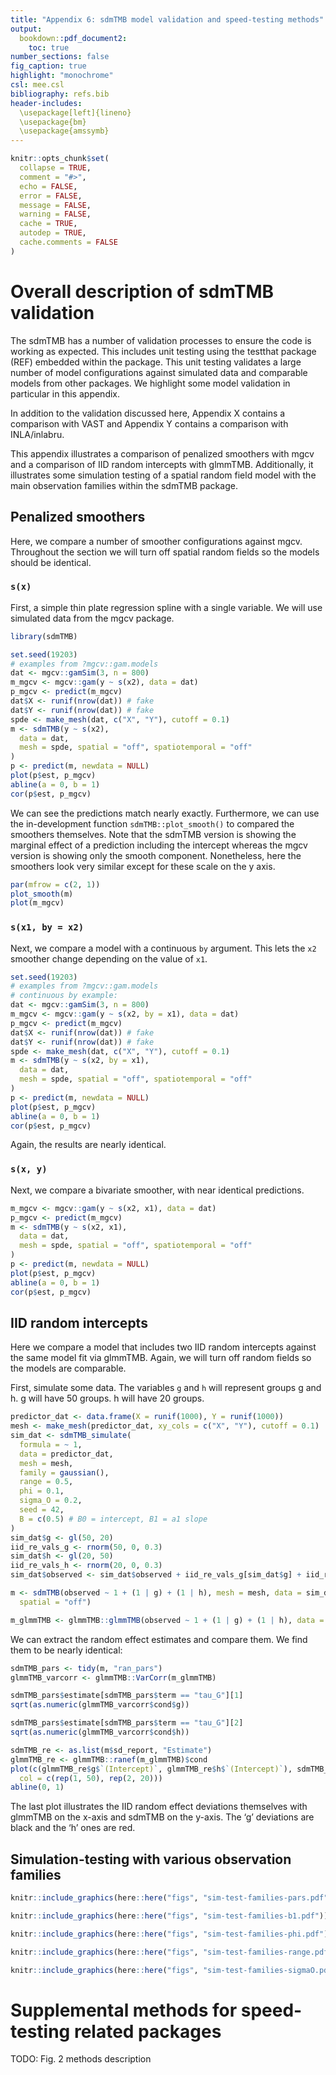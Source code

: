 ```yaml
---
title: "Appendix 6: sdmTMB model validation and speed-testing methods"
output:
  bookdown::pdf_document2:
    toc: true
number_sections: false
fig_caption: true
highlight: "monochrome"
csl: mee.csl
bibliography: refs.bib
header-includes:
  \usepackage[left]{lineno}
  \usepackage{bm}
  \usepackage{amssymb}
---
```


```r
knitr::opts_chunk$set(
  collapse = TRUE,
  comment = "#>",
  echo = FALSE,
  error = FALSE,
  message = FALSE,
  warning = FALSE,
  cache = TRUE,
  autodep = TRUE,
  cache.comments = FALSE
)
```

# Overall description of sdmTMB validation

The sdmTMB has a number of validation processes to ensure the code is working as expected. This includes unit testing using the testthat package (REF) embedded within the package. This unit testing validates a large number of model configurations against simulated data and comparable models from other packages. We highlight some model validation in particular in this appendix.

In addition to the validation discussed here, Appendix X contains a comparison with VAST and Appendix Y contains a comparison with INLA/inlabru.

This appendix illustrates a comparison of penalized smoothers with mgcv and a comparison of IID random intercepts with glmmTMB. Additionally, it illustrates some simulation testing of a spatial random field model with the main observation families within the sdmTMB package.

## Penalized smoothers

Here, we compare a number of smoother configurations against mgcv. Throughout the section we will turn off spatial random fields so the models should be identical.

### `s(x)`

First, a simple thin plate regression spline with a single variable. We will use simulated data from the mgcv package.

```r
library(sdmTMB)
```

```r
set.seed(19203)
# examples from ?mgcv::gam.models
dat <- mgcv::gamSim(3, n = 800)
m_mgcv <- mgcv::gam(y ~ s(x2), data = dat)
p_mgcv <- predict(m_mgcv)
dat$X <- runif(nrow(dat)) # fake
dat$Y <- runif(nrow(dat)) # fake
spde <- make_mesh(dat, c("X", "Y"), cutoff = 0.1)
m <- sdmTMB(y ~ s(x2),
  data = dat,
  mesh = spde, spatial = "off", spatiotemporal = "off"
)
p <- predict(m, newdata = NULL)
plot(p$est, p_mgcv)
abline(a = 0, b = 1)
cor(p$est, p_mgcv)
```

We can see the predictions match nearly exactly. Furthermore, we can use the in-development function `sdmTMB::plot_smooth()` to compared the smoothers themselves. Note that the sdmTMB version is showing the marginal effect of a prediction including the intercept whereas the mgcv version is showing only the smooth component. Nonetheless, here the smoothers look very similar except for these scale on the y axis.

```r
par(mfrow = c(2, 1))
plot_smooth(m)
plot(m_mgcv)
```

### `s(x1, by = x2)`

Next, we compare a model with a continuous `by` argument. This lets the `x2` smoother change depending on the value of `x1`.

```r
set.seed(19203)
# examples from ?mgcv::gam.models
# continuous by example:
dat <- mgcv::gamSim(3, n = 800)
m_mgcv <- mgcv::gam(y ~ s(x2, by = x1), data = dat)
p_mgcv <- predict(m_mgcv)
dat$X <- runif(nrow(dat)) # fake
dat$Y <- runif(nrow(dat)) # fake
spde <- make_mesh(dat, c("X", "Y"), cutoff = 0.1)
m <- sdmTMB(y ~ s(x2, by = x1),
  data = dat,
  mesh = spde, spatial = "off", spatiotemporal = "off"
)
p <- predict(m, newdata = NULL)
plot(p$est, p_mgcv)
abline(a = 0, b = 1)
cor(p$est, p_mgcv)
```

Again, the results are nearly identical.

### `s(x, y)`

Next, we compare a bivariate smoother, with near identical predictions.

```r
m_mgcv <- mgcv::gam(y ~ s(x2, x1), data = dat)
p_mgcv <- predict(m_mgcv)
m <- sdmTMB(y ~ s(x2, x1),
  data = dat,
  mesh = spde, spatial = "off", spatiotemporal = "off"
)
p <- predict(m, newdata = NULL)
plot(p$est, p_mgcv)
abline(a = 0, b = 1)
cor(p$est, p_mgcv)
```

## IID random intercepts

Here we compare a model that includes two IID random intercepts against the same model fit via glmmTMB. Again, we will turn off random fields so the models are comparable.

First, simulate some data. The variables `g` and `h` will represent groups g and h. g will have 50 groups. h will have 20 groups. 

```r
predictor_dat <- data.frame(X = runif(1000), Y = runif(1000))
mesh <- make_mesh(predictor_dat, xy_cols = c("X", "Y"), cutoff = 0.1)
sim_dat <- sdmTMB_simulate(
  formula = ~ 1,
  data = predictor_dat,
  mesh = mesh,
  family = gaussian(),
  range = 0.5,
  phi = 0.1,
  sigma_O = 0.2,
  seed = 42,
  B = c(0.5) # B0 = intercept, B1 = a1 slope
)
sim_dat$g <- gl(50, 20)
iid_re_vals_g <- rnorm(50, 0, 0.3)
sim_dat$h <- gl(20, 50)
iid_re_vals_h <- rnorm(20, 0, 0.3)
sim_dat$observed <- sim_dat$observed + iid_re_vals_g[sim_dat$g] + iid_re_vals_h[sim_dat$h]
```

```r
m <- sdmTMB(observed ~ 1 + (1 | g) + (1 | h), mesh = mesh, data = sim_dat, 
  spatial = "off")

m_glmmTMB <- glmmTMB::glmmTMB(observed ~ 1 + (1 | g) + (1 | h), data = sim_dat)
```

We can extract the random effect estimates and compare them. We find them to be nearly identical:

```r
sdmTMB_pars <- tidy(m, "ran_pars")
glmmTMB_varcorr <- glmmTMB::VarCorr(m_glmmTMB)

sdmTMB_pars$estimate[sdmTMB_pars$term == "tau_G"][1]
sqrt(as.numeric(glmmTMB_varcorr$cond$g))

sdmTMB_pars$estimate[sdmTMB_pars$term == "tau_G"][2]
sqrt(as.numeric(glmmTMB_varcorr$cond$h))

sdmTMB_re <- as.list(m$sd_report, "Estimate")
glmmTMB_re <- glmmTMB::ranef(m_glmmTMB)$cond
plot(c(glmmTMB_re$g$`(Intercept)`, glmmTMB_re$h$`(Intercept)`), sdmTMB_re$RE,
  col = c(rep(1, 50), rep(2, 20)))
abline(0, 1)
```

The last plot illustrates the IID random effect deviations themselves with glmmTMB on the x-axis and sdmTMB on the y-axis. The 'g' deviations are black and the 'h' ones are red.

## Simulation-testing with various observation families

```r
knitr::include_graphics(here::here("figs", "sim-test-families-pars.pdf"))
```

```r
knitr::include_graphics(here::here("figs", "sim-test-families-b1.pdf"))
```

```r
knitr::include_graphics(here::here("figs", "sim-test-families-phi.pdf"))
```

```r
knitr::include_graphics(here::here("figs", "sim-test-families-range.pdf"))
```

```r
knitr::include_graphics(here::here("figs", "sim-test-families-sigmaO.pdf"))
```

# Supplemental methods for speed-testing related packages

TODO: Fig. 2 methods description

